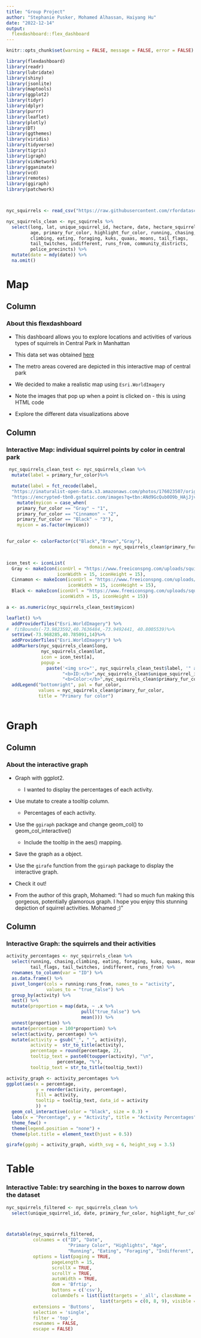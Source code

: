 ```yaml
---
title: "Group Project"
author: "Stephanie Pusker, Mohamed Alhassan, Haiyang Hu"
date: "2022-12-14"
output: 
  flexdashboard::flex_dashboard
---
```


```r
knitr::opts_chunk$set(warning = FALSE, message = FALSE, error = FALSE)
```

```r
library(flexdashboard)
library(readr)
library(lubridate)
library(shiny)
library(jsonlite)
library(maptools)
library(ggplot2)
library(tidyr)
library(dplyr)
library(purrr)
library(leaflet)
library(plotly)
library(DT)
library(ggthemes)
library(viridis)
library(tidyverse)
library(tigris)
library(igraph)
library(visNetwork)
library(gganimate)
library(vcd)
library(remotes)
library(ggiraph)
library(patchwork)



nyc_squirrels <- read_csv("https://raw.githubusercontent.com/rfordatascience/tidytuesday/master/data/2019/2019-10-29/nyc_squirrels.csv")

nyc_squirrels_clean <- nyc_squirrels %>% 
  select(long, lat, unique_squirrel_id, hectare, date, hectare_squirrel_number,
         age, primary_fur_color, highlight_fur_color, running, chasing,
         climbing, eating, foraging, kuks, quaas, moans, tail_flags,
         tail_twitches, indifferent, runs_from, community_districts,
         police_precincts) %>% 
  mutate(date = mdy(date)) %>% 
  na.omit()

```


Map {data-icon="fa-map"}
===================================== 

Column {data-width=200}
-------------------------------------

### About this flexdashboard

- This dashboard allows you to explore locations and activities of various types
of squirrels in Central Park in Manhattan

- This data set was obtained [here](https://github.com/rfordatascience/tidytuesday/tree/master/data/2019/2019-10-29)

- The metro areas covered are depicted in this interactive map of central park

- We decided to make a realistic map using `Esri.WorldImagery`

- Note the images that pop up when a point is clicked on - this is using HTML 
code

- Explore the different data visualizations above

Column {data-width=800}
-------------------------------------

### Interactive Map: individual squirrel points by color in central park 
```r
 
 nyc_squirrels_clean_test <- nyc_squirrels_clean %>%
  mutate(label = primary_fur_color)%>%

  mutate(label = fct_recode(label,
  "https://inaturalist-open-data.s3.amazonaws.com/photos/176023507/original.jpeg" = "Gray",             "https://cms.prod.nypr.digital/images/329566/fill-1200x800%7Cformat-jpeg%7Cjpegquality-85" =   "Black",
  "https://encrypted-tbn0.gstatic.com/images?q=tbn:ANd9GcQub0O9b_HAjJjvFaz-w_d9sE6hsJLcRjadJfipfXv5udR5hPsKjsFcgXiKtxohSpQXB8I&usqp=CAU" = "Cinnamon"))%>%
    mutate(myicon = case_when(
    primary_fur_color == "Gray" ~ "1",
    primary_fur_color == "Cinnamon" ~ "2",
    primary_fur_color == "Black" ~ "3"),
    myicon = as.factor(myicon))
 

fur_color <- colorFactor(c("Black","Brown","Gray"),
                               domain = nyc_squirrels_clean$primary_fur_color)


icon_test <- iconList(
  Gray <- makeIcon(iconUrl = "https://www.freeiconspng.com/uploads/squirrel-png-9.png",
                   iconWidth = 15, iconHeight = 15),
  Cinnamon <- makeIcon(iconUrl = "https://www.freeiconspng.com/uploads/squirrel-png-23.png",
                       iconWidth = 15, iconHeight = 15),
  Black <- makeIcon(iconUrl = "https://www.freeiconspng.com/uploads/squirrel-png-2.png",
                    iconWidth = 15, iconHeight = 15))

a <- as.numeric(nyc_squirrels_clean_test$myicon)

leaflet() %>% 
  addProviderTiles("Esri.WorldImagery") %>% 
#  fitBounds(-73.9823592,40.7636484,-73.9492441, 40.8005539)%>%
  setView(-73.968285,40.785091,14)%>%
  addProviderTiles("Esri.WorldImagery") %>% 
  addMarkers(nyc_squirrels_clean$long, 
             nyc_squirrels_clean$lat, 
             icon = icon_test[a],
             popup = 
               paste('<img src="', nyc_squirrels_clean_test$label, '" alt="these be unis" width="200"><br>',
                     "<b>ID:</b>",nyc_squirrels_clean$unique_squirrel_id,"<br/>",
                     "<b>Color:</b>",nyc_squirrels_clean$primary_fur_color,"<br/>"))%>%
  addLegend("bottomright", pal = fur_color,
            values = nyc_squirrels_clean$primary_fur_color,
            title = "Primary fur color")
                   
```

Graph {data-icon="fa-signal"}
=====================================  

Column {data-width=200}
-------------------------------------

### About the interactive graph

- Graph with ggplot2.

  - I wanted to display the percentages of each activity.

- Use mutate to create a tooltip column.
  
  - Percentages of each activity.

- Use the `ggiraph` package and change geom_col() to geom_col_interactive()

  - Include the tooltip in the aes() mapping.

- Save the graph as a object.

- Use the `girafe` function from the `ggiraph` package to display the interactive graph.

- Check it out!

- From the author of this graph, Mohamed: "I had so much fun making this 
gorgeous, potentially glamorous graph. I hope you enjoy this stunning 
depiction of squirrel activities. Mohamed ;)"

Column {data-width=800}
-------------------------------------

### Interactive Graph: the squirrels and their activities

```r

activity_percentages <- nyc_squirrels_clean %>% 
  select(running, chasing,climbing, eating, foraging, kuks, quaas, moans, 
         tail_flags, tail_twitches, indifferent, runs_from) %>% 
  rownames_to_column(var = "ID") %>% 
  as.data.frame() %>% 
  pivot_longer(cols = running:runs_from, names_to = "activity",
               values_to = "true_false") %>% 
  group_by(activity) %>% 
  nest() %>% 
  mutate(proportion = map(data, ~ .x %>% 
                            pull("true_false") %>% 
                            mean())) %>% 
  unnest(proportion) %>% 
  mutate(percentage = 100*proportion) %>% 
  select(activity, percentage) %>% 
  mutate(activity = gsub("_", " ", activity),
         activity =  str_to_title(activity),
         percentage = round(percentage, 2),
         tooltip_text = paste0(toupper(activity), "\n", 
                   percentage, "%"),
         tooltip_text = str_to_title(tooltip_text))

activity_graph <- activity_percentages %>% 
ggplot(aes(x = percentage, 
           y = reorder(activity, percentage), 
           fill = activity,
           tooltip = tooltip_text, data_id = activity
           )) +
  geom_col_interactive(color = "black", size = 0.3) +
  labs(x = "Percentage", y = "Activity", title = "Activity Percentages") +
  theme_few() +
  theme(legend.position = "none") +
  theme(plot.title = element_text(hjust = 0.5))

girafe(ggobj = activity_graph, width_svg = 6, height_svg = 3.5)

```


Table {data-icon="fa-table"}
=====================================  
### Interactive Table: try searching in the boxes to narrow down the dataset

```r

nyc_squirrels_filtered <- nyc_squirrels_clean %>% 
  select(unique_squirrel_id, date, primary_fur_color, highlight_fur_color, age, running, eating, foraging, indifferent, runs_from)



datatable(nyc_squirrels_filtered,
          colnames = c("ID", "Date",
                       "Primary Color", "Highlights", "Age",
                       "Running", "Eating", "Foraging", "Indifferent", "Runs From"),
          options = list(paging = TRUE, 
                 pageLength = 15, 
                 scrollX = TRUE,   
                 scrollY = TRUE,   
                 autoWidth = TRUE,
                 dom = 'Bfrtip',
                 buttons = c('csv'),
                 columnDefs = list(list(targets = '_all', className = 'dt-center'),
                                   list(targets = c(0, 8, 9), visible = TRUE))),
          extensions = 'Buttons',
          selection = 'single',
          filter = 'top',
          rownames = FALSE,
          escape = FALSE)
```

